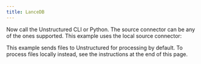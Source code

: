 ```yaml
---
title: LanceDB
---
```



<NewDocument />


<SharedLanceDB />

Now call the Unstructured CLI or Python. The source connector can be any of the ones supported. This example uses the local source connector:

This example sends files to Unstructured for processing by default. To process files locally instead, see the instructions at the end of this page.


<CodeGroup>
  <LanceDBAPISh />
  <LanceDBAPIPyV2 />
</CodeGroup>


<SharedPartitionByAPIOSS/>
